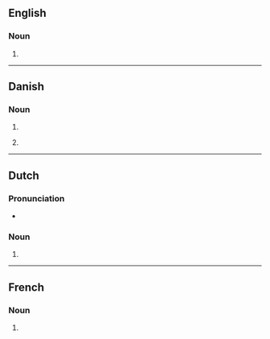{{also|Smokings}}

==English==

===Noun===
{{head|en|noun form}}

# {{plural of|en|smoking}}

----

==Danish==

===Noun===
{{head|da|noun form|g=c}}

# {{inflection of|da|smoking||indef|gen|s}}
# {{qualifier|unofficial}} {{indefinite plural of|da|smoking}}

----

==Dutch==

===Pronunciation===
* {{audio|nl|Nl-smokings.ogg|Audio}}

===Noun===
{{head|nl|noun plural form}}

# {{plural of|nl|smoking}}

----

==French==

===Noun===
{{head|fr|noun form|g=m}}

# {{plural of|fr|smoking}}